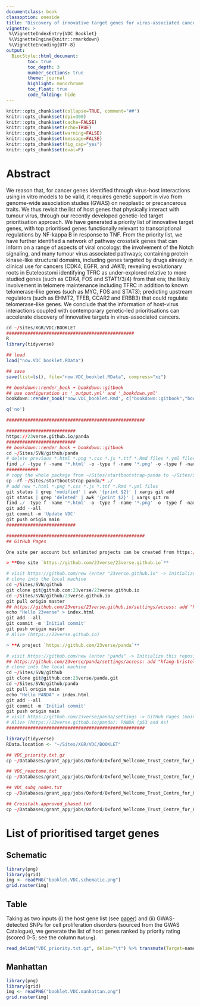 ```yaml
---
documentclass: book
classoption: oneside
title: "Discovery of innovative target genes for virus-associated cancers"
vignette: >
 %\VignetteIndexEntry{VDC Booklet}
 %\VignetteEngine{knitr::rmarkdown}
 %\VignetteEncoding{UTF-8}
output: 
  BiocStyle::html_document:
        toc: true
        toc_depth: 3
        number_sections: true
        theme: journal
        highlight: monochrome
        toc_float: true
        code_folding: hide
---
```


```r
knitr::opts_chunk$set(collapse=TRUE, comment="##")
knitr::opts_chunk$set(dpi=300)
knitr::opts_chunk$set(cache=FALSE)
knitr::opts_chunk$set(echo=TRUE)
knitr::opts_chunk$set(warning=FALSE)
knitr::opts_chunk$set(message=FALSE)
knitr::opts_chunk$set(fig_cap="yes")
knitr::opts_chunk$set(eval=F)
```


# Abstract {#index}

We reason that, for cancer genes identified through virus-host interactions using in vitro models to be valid, it requires genetic support in vivo from genome-wide association studies (GWAS) on neoplastic or precancerous traits. We thus revisit the list of host genes that physically interact with tumour virus, through our recently developed genetic-led target prioritisation approach. We have generated a priority list of innovative target genes, with top prioritised genes functionally relevant to transcriptional regulations by NF-kappa B in response to TNF. From the priority list, we have further identified a network of pathway crosstalk genes that can inform on a range of aspects of viral oncology: the involvement of the Notch signaling, and many tumour virus associated pathways; containing protein kinase-like structural domains, including genes targeted by drugs already in clinical use for cancers (CDK4, EGFR, and JAK1); revealing evolutionary roots in Euteleostomi identifying TFRC as under-explored relative to more studied genes (such as CDK4, FOS and STAT1/3/4) from that era; the likely involvement in telomere maintenance including TFRC in addition to known telomerase-like genes (such as MYC, FOS and STAT3); predicting upstream regulators (such as EHMT2, TFEB, CCAR2 and ERBB3) that could regulate telomerase-like genes. We conclude that the information of host-virus interactions coupled with contemporary genetic-led prioritisations can accelerate discovery of innovative targets in virus-associated cancers.

```r
cd ~/Sites/XGR/VDC/BOOKLET
################################################
R
library(tidyverse)

## load
load("now.VDC_booklet.RData")

## save
save(list=ls(), file="now.VDC_booklet.RData", compress="xz")

## bookdown::render_book + bookdown::gitbook
## use configuration in '_output.yml' and '_bookdown.yml'
bookdown::render_book("now.VDC_booklet.Rmd", c("bookdown::gitbook","bookdown::pdf_book","bookdown::tufte_html_book")[1])

q('no')

####################################################

##########################
https://23verse.github.io/panda
##########################
## bookdown::render_book + bookdown::gitbook
cd ~/Sites/SVN/github/panda
# delete previous *.html *.png *.css *.js *.ttf *.Rmd files *.yml files
find ./ -type f -name '*.html' -o -type f -name '*.png' -o -type f -name '*.css' -o -type f -name '*.js' -o -type f -name '*.ttf' -o -type f -name '*.Rmd' -o -type f -name '*.yml' -o -type f -name '*.RDS' -o -type f -name '*.r' | xargs rm -rf
############
# copy the whole package from ~/Sites/startbootstrap-panda to ~/Sites/SVN/github/panda
cp -rf ~/Sites/startbootstrap-panda/* ./
# add new *.html *.png *.css *.js *.ttf *.Rmd *.yml files
git status | grep 'modified' | awk '{print $2}' | xargs git add
git status | grep 'deleted' | awk '{print $2}' | xargs git rm
find ./ -type f -name '*.html' -o -type f -name '*.png' -o -type f -name '*.css' -o -type f -name '*.js' -o -type f -name '*.ttf' -o -type f -name '*.Rmd' -o -type f -name '*.yml' -o -type f -name '*.RDS' -o -type f -name '*.r' | xargs git add
git add --all
git commit -m 'Update VDC'
git push origin main
##########################

####################################################
## GitHub Pages

One site per account but unlimited projects can be created from https://pages.github.com:

> **One site `https://github.com/23verse/23verse.github.io`**

# visit https://github.com/new (enter "23verse.github.io" -> Initialize this repository with a README)
# clone into the local machine 
cd ~/Sites/SVN/github
git clone git@github.com:23verse/23verse.github.io
cd ~/Sites/SVN/github/23verse.github.io
git pull origin master
## https://github.com/23verse/23verse.github.io/settings/access: add "hfang-bristol"
echo "Hello 23verse" > index.html
git add --all
git commit -m 'Initial commit'
git push origin master
# Alive (https://23verse.github.io)

> **A project `https://github.com/23verse/panda`**

# visit https://github.com/new (enter "panda" -> Initialize this repository with a README)
## https://github.com/23verse/panda/settings/access: add "hfang-bristol"
# clone into the local machine 
cd ~/Sites/SVN/github
git clone git@github.com:23verse/panda.git
cd ~/Sites/SVN/github/panda
git pull origin main
echo "Hello PANDA" > index.html
git add --all
git commit -m 'Initial commit'
git push origin main
# visit https://github.com/23verse/panda/settings -> GitHub Pages (main/root)
# Alive (https://23verse.github.io/panda): PANDA (p53 and As)
####################################################

```

```r
library(tidyverse)
RData.location <- "~/Sites/XGR/VDC/BOOKLET"
```

```r
## VDC_priority.txt.gz
cp ~/Databases/grant_app/jobs/Oxford/Oxford_Wellcome_Trust_Centre_for_Human_Genetics/ULTRA-DD/MDPI/VDC/VDC_priority.txt.gz ~/Sites/XGR/VDC/BOOKLET

## VDC_reactome.txt
cp ~/Databases/grant_app/jobs/Oxford/Oxford_Wellcome_Trust_Centre_for_Human_Genetics/ULTRA-DD/MDPI/VDC/VDC_reactome.txt ~/Sites/XGR/VDC/BOOKLET

## VDC_subg_nodes.txt
cp ~/Databases/grant_app/jobs/Oxford/Oxford_Wellcome_Trust_Centre_for_Human_Genetics/ULTRA-DD/MDPI/VDC/VDC_subg_nodes.txt ~/Sites/XGR/VDC/BOOKLET

## Crosstalk.approved_phased.txt
cp ~/Databases/grant_app/jobs/Oxford/Oxford_Wellcome_Trust_Centre_for_Human_Genetics/ULTRA-DD/MDPI/VDC/Crosstalk.approved_phased.txt ~/Sites/XGR/VDC/BOOKLET

```


# List of prioritised target genes

## Schematic

```r
library(png)
library(grid)
img <- readPNG("booklet.VDC.schematic.png")
grid.raster(img)
```

## Table

Taking as two inputs (i) the host gene list (see [paper](https://pubmed.ncbi.nlm.nih.gov/22810586)) and (ii) GWAS-detected SNPs for cell proliferation disorders (sourced from the GWAS Catalogue), we generate the list of host genes ranked by priority rating (scored 0-5; see the column `Rating`).

```r
read_delim("VDC_priority.txt.gz", delim="\t") %>% transmute(Target=name, Rank=rank, Rating=signif(rating,digits=4), Description=description) %>% DT::datatable(options=list(pageLength=10,searchHighlight=T,dom='Bfrtip',buttons=c('csv','copy'), dom='t',scrollX=T), style='default', caption="", rownames=FALSE, escape=F, extensions=c('Buttons'))
```

## Manhattan

```r
library(png)
library(grid)
img <- readPNG("booklet.VDC.manhattan.png")
grid.raster(img)
```
